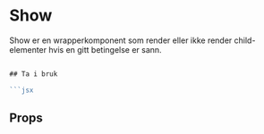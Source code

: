 
<Meta of={ShowStories} />

# Show

Show er en wrapperkomponent som render eller ikke render child-elementer hvis en gitt betingelse er sann.

```jsx

## Ta i bruk

```jsx
```

## Props

<Canvas of={ShowStories.Preview} />
<Controls of={ShowStories.Preview} />
